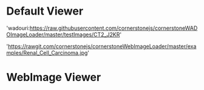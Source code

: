 
<Meta title="Viewer" component={Viewer} />

# Default Viewer


  'wadouri:https://raw.githubusercontent.com/cornerstonejs/cornerstoneWADOImageLoader/master/testImages/CT2_J2KR'

  'https://rawgit.com/cornerstonejs/cornerstoneWebImageLoader/master/examples/Renal_Cell_Carcinoma.jpg'

<Preview>
  <Story name="Default Viewer">
    <div style={{ width: 500, height: 500 }}>
      <Viewer imageId={WADO_URL} />
    </div>
  </Story>
</Preview>

# WebImage Viewer

<Preview>
  <Story name="WebImage Viewer">
    <div style={{ width: 500, height: 500 }}>
      <Viewer imageId={WEB_URL} type="web" />
    </div>
  </Story>
</Preview>
